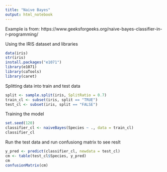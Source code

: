 ```yaml
---
title: "Naive Bayes"
output: html_notebook
---
```


Example is from:
https://www.geeksforgeeks.org/naive-bayes-classifier-in-r-programming/

Using the IRIS dataset and libraries

```r

data(iris)
str(iris)
install.packages("e1071")
library(e1071)
library(caTools)
library(caret)

```

Splitting data into train and test data 
```r

split <- sample.split(iris, SplitRatio = 0.7)
train_cl <- subset(iris, split == "TRUE")
test_cl <- subset(iris, split == "FALSE")
```

Training the model

```r
set.seed(120)
classifier_cl <- naiveBayes(Species ~ ., data = train_cl)
classifier_cl
```

Run the test data and run confusiong matrix to see reslt

```r

y_pred <- predict(classifier_cl, newdata = test_cl)
cm <- table(test_cl$Species, y_pred)
cm
confusionMatrix(cm)

```

